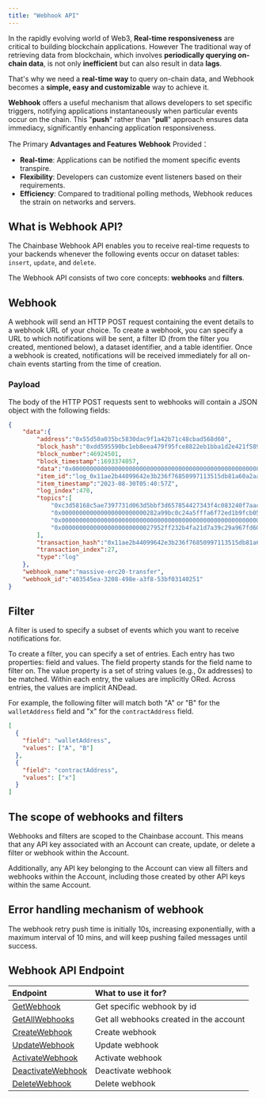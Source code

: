 ```yaml
---
title: "Webhook API"
---
```


In the rapidly evolving world of Web3, **Real-time responsiveness** are critical to building blockchain applications. However The traditional way of retrieving data from blockchain, which involves **periodically querying on-chain data**, is not only **inefficient** but can also result in data **lags**.

That's why we need a **real-time way** to query on-chain data, and Webhook becomes a **simple, easy and customizable** way to achieve it.

**Webhook** offers a useful mechanism that allows developers to set specific triggers, notifying applications instantaneously when particular events occur on the chain. This "**push**" rather than "**pull**" approach ensures data immediacy, significantly enhancing application responsiveness.

The Primary **Advantages and Features** **Webhook** Provided：

- **Real-time**: Applications can be notified the moment specific events transpire.
- **Flexibility**: Developers can customize event listeners based on their requirements.
- **Efficiency**: Compared to traditional polling methods, Webhook reduces the strain on networks and servers.

## What is Webhook API?

The Chainbase Webhook API enables you to receive real-time requests to your backends whenever the following events occur on dataset tables: `insert`, `update`, and `delete`.

The Webhook API consists of two core concepts: **webhooks** and **filters**.

## Webhook

A webhook will send an HTTP POST request containing the event details to a webhook URL of your choice. To create a webhook, you can specify a URL to which notifications will be sent, a filter ID (from the filter you created, mentioned below), a dataset identifier, and a table identifier. Once a webhook is created, notifications will be received immediately for all on-chain events starting from the time of creation.

### Payload

The body of the HTTP POST requests sent to webhooks will contain a JSON object with the following fields:

```json
{
    "data":{
        "address":"0x55d50a035bc5830dac9f1a42b71c48cbad568d60",
        "block_hash":"0xdd595590bc1eb8eea479f95fce8822eb1bba1d2e421f5899fb^C54f9048db3c827",
        "block_number":46924501,
        "block_timestamp":1693374057,
        "data":"0x00000000000000000000000000000000000000000000000000000000000000000000000000000000000000000000000000000000000000000000000000000001",
        "item_id":"log_0x11ae2b44099642e3b236f76850997113515db81a60a2aa13538a79db6549a9ef_470",
        "item_timestamp":"2023-08-30T05:40:57Z",
        "log_index":470,
        "topics":[
            "0xc3d58168c5ae7397731d063d5bbf3d657854427343f4c083240f7aacaa2d0f62",
            "0x000000000000000000000000282a99bc0c24a5fffa6f72ed1b9fcb0534943956",
            "0x0000000000000000000000000000000000000000000000000000000000000000",
            "0x00000000000000000000000027952ff232b4fa21d7a39c29a967fd60215ffcb5"
        ],
        "transaction_hash":"0x11ae2b44099642e3b236f76850997113515db81a60a2aa13538a79db6549a9ef",
        "transaction_index":27,
        "type":"log"
    },
    "webhook_name":"massive-erc20-transfer",
    "webhook_id":"403545ea-3208-498e-a3f8-53bf03140251"
}
```

## Filter

A filter is used to specify a subset of events which you want to receive notifications for.

To create a filter, you can specify a set of entries. Each entry has two properties: field and values. The field property stands for the field name to filter on. The value property is a set of string values (e.g., 0x addresses) to be matched. Within each entry, the values are implicitly ORed. Across entries, the values are implicit ANDead.

For example, the following filter will match both "A" or "B" for the `walletAddress` field and "x" for the `contractAddress` field.

```json
[
  {
    "field": "walletAddress",
    "values": ["A", "B"]
  },
  {
    "field": "contractAddress",
    "values": ["x"]
  }
]
```

## The scope of webhooks and filters

Webhooks and filters are scoped to the Chainbase account. This means that any API key associated with an Account can create, update, or delete a filter or webhook within the Account.

Additionally, any API key belonging to the Account can view all filters and webhooks within the Account, including those created by other API keys within the same Account.

## Error handling mechanism of webhook

The webhook retry push time is initially 10s, increasing exponentially, with a maximum interval of 10 mins, and will keep pushing failed messages until success.

## Webhook API Endpoint

| Endpoint                                                                     | What to use it for?                     |
| :--------------------------------------------------------------------------- | :-------------------------------------- |
| [GetWebhook](/api-reference/webhook-api/get-webhook)               | Get specific webhook by id              |
| [GetAllWebhooks](/api-reference/webhook-api/get-all-webhooks)      | Get all webhooks created in the account |
| [CreateWebhook](/api-reference/webhook-api/create-webhook)         | Create webhook                          |
| [UpdateWebhook](/api-reference/webhook-api/update-webhook)         | Update webhook                          |
| [ActivateWebhook](/api-reference/webhook-api/activate-webhook)     | Activate webhook                        |
| [DeactivateWebhook](/api-reference/webhook-api/deactivate-webhook) | Deactivate webhook                      |
| [DeleteWebhook](/api-reference/webhook-api/delete-webhook)         | Delete webhook                          |
